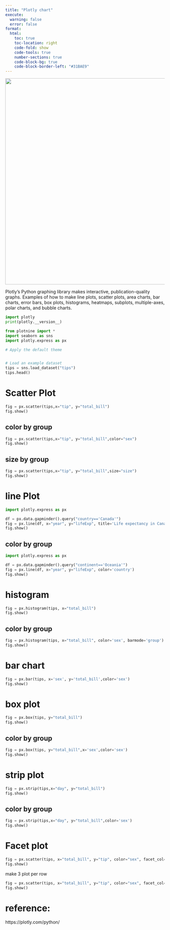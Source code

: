 ```yaml
---
title: "Plotly chart"
execute:
  warning: false
  error: false
format:
  html:
    toc: true
    toc-location: right
    code-fold: show
    code-tools: true
    number-sections: true
    code-block-bg: true
    code-block-border-left: "#31BAE9"
---
```


![](images/Plotly-logo.png){width="650"}

Plotly's Python graphing library makes interactive, publication-quality graphs. Examples of how to make line plots, scatter plots, area charts, bar charts, error bars, box plots, histograms, heatmaps, subplots, multiple-axes, polar charts, and bubble charts.

```python
import plotly
print(plotly.__version__)
```



```python

from plotnine import *
import seaborn as sns
import plotly.express as px

# Apply the default theme


# Load an example dataset
tips = sns.load_dataset("tips")
tips.head()
```

# Scatter Plot

```python
fig = px.scatter(tips,x="tip", y="total_bill")
fig.show()
```

## color by group

```python
fig = px.scatter(tips,x="tip", y="total_bill",color="sex")
fig.show()
```

## size by group

```python

fig = px.scatter(tips,x="tip", y="total_bill",size="size")
fig.show()

```

# line Plot


```python
import plotly.express as px

df = px.data.gapminder().query("country=='Canada'")
fig = px.line(df, x="year", y="lifeExp", title='Life expectancy in Canada')
fig.show()
```

## color by group
```python
import plotly.express as px

df = px.data.gapminder().query("continent=='Oceania'")
fig = px.line(df, x="year", y="lifeExp", color='country')
fig.show()
```

# histogram

```python
fig = px.histogram(tips, x="total_bill")
fig.show()
```


## color by group

```python
fig = px.histogram(tips, x="total_bill", color='sex', barmode='group')
fig.show()
```


# bar chart

```python
fig = px.bar(tips, x='sex', y='total_bill',color='sex')
fig.show()
```


# box plot

```python
fig = px.box(tips, y="total_bill")
fig.show()
```

## color by group

```python
fig = px.box(tips, y="total_bill",x='sex',color='sex')
fig.show()
```


# strip plot
```python
fig = px.strip(tips,x="day", y="total_bill")
fig.show()
```



## color by group

```python
fig = px.strip(tips,x="day", y="total_bill",color='sex')
fig.show()
```



# Facet plot


```python
fig = px.scatter(tips, x="total_bill", y="tip", color="sex", facet_col="day")
fig.show()
```






make 3 plot per row

```python
fig = px.scatter(tips, x="total_bill", y="tip", color="sex", facet_col="day",facet_col_wrap=3)
fig.show()
```

# reference:

https://plotly.com/python/
